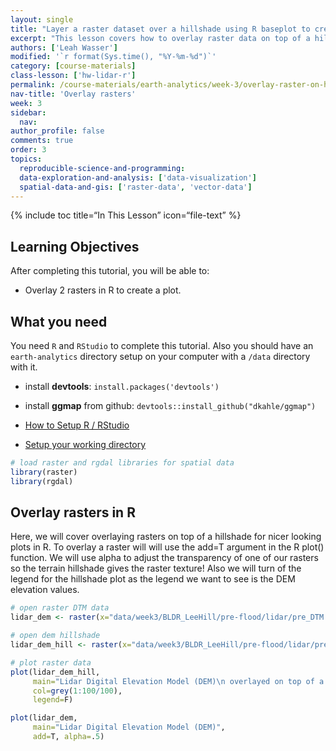 ```yaml
---
layout: single
title: "Layer a raster dataset over a hillshade using R baseplot to create a beautiful basemap that represents topography."
excerpt: "This lesson covers how to overlay raster data on top of a hillshade in R using baseplot and layer opacity arguments."
authors: ['Leah Wasser']
modified: '`r format(Sys.time(), "%Y-%m-%d")`'
category: [course-materials]
class-lesson: ['hw-lidar-r']
permalink: /course-materials/earth-analytics/week-3/overlay-raster-on-hillshade-r/
nav-title: 'Overlay rasters'
week: 3
sidebar:
  nav:
author_profile: false
comments: true
order: 3
topics:
  reproducible-science-and-programming:
  data-exploration-and-analysis: ['data-visualization']
  spatial-data-and-gis: ['raster-data', 'vector-data']
---
```


{% include toc title="In This Lesson" icon="file-text" %}

<div class='notice--success' markdown="1">

## <i class="fa fa-graduation-cap" aria-hidden="true"></i> Learning Objectives

After completing this tutorial, you will be able to:

* Overlay 2 rasters in R to create a plot.

## <i class="fa fa-check-square-o fa-2" aria-hidden="true"></i> What you need

You need `R` and `RStudio` to complete this tutorial. Also you should have
an `earth-analytics` directory setup on your computer with a `/data`
directory with it.

* install **devtools**: `install.packages('devtools')`
* install **ggmap** from github: `devtools::install_github("dkahle/ggmap")`

* [How to Setup R / RStudio](/course-materials/earth-analytics/week-1/setup-r-rstudio/)
* [Setup your working directory](/course-materials/earth-analytics/week-1/setup-working-directory/)

</div>

```r
# load raster and rgdal libraries for spatial data
library(raster)
library(rgdal)

```

## Overlay rasters in R

Here, we will cover overlaying rasters on top of a hillshade for nicer looking
plots in R. To overlay a raster will will use the add=T argument in the R plot()
function. We will use alpha to adjust the transparency of one of our rasters so
the terrain hillshade gives the raster texture! Also we will turn of the legend
for the hillshade plot as the legend we want to see is the DEM elevation values.

```r
# open raster DTM data
lidar_dem <- raster(x="data/week3/BLDR_LeeHill/pre-flood/lidar/pre_DTM.tif")

# open dem hillshade
lidar_dem_hill <- raster(x="data/week3/BLDR_LeeHill/pre-flood/lidar/pre_DTM_hill.tif")

# plot raster data
plot(lidar_dem_hill,
     main="Lidar Digital Elevation Model (DEM)\n overlayed on top of a hillshade",
     col=grey(1:100/100),
     legend=F)

plot(lidar_dem,
     main="Lidar Digital Elevation Model (DEM)",
     add=T, alpha=.5)

```
